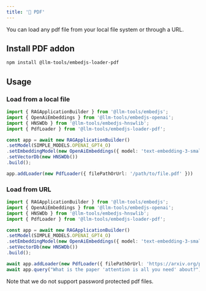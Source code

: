 ```yaml
---
title: '📰 PDF'
---
```


You can load any pdf file from your local file system or through a URL.

## Install PDF addon

```bash
npm install @llm-tools/embedjs-loader-pdf
```

## Usage

### Load from a local file

```ts
import { RAGApplicationBuilder } from '@llm-tools/embedjs';
import { OpenAiEmbeddings } from '@llm-tools/embedjs-openai';
import { HNSWDb } from '@llm-tools/embedjs-hnswlib';
import { PdfLoader } from '@llm-tools/embedjs-loader-pdf';

const app = await new RAGApplicationBuilder()
.setModel(SIMPLE_MODELS.OPENAI_GPT4_O)
.setEmbeddingModel(new OpenAiEmbeddings({ model: 'text-embedding-3-small' }))
.setVectorDb(new HNSWDb())
.build();

app.addLoader(new PdfLoader({ filePathOrUrl: '/path/to/file.pdf' }))
```

### Load from URL

```ts
import { RAGApplicationBuilder } from '@llm-tools/embedjs';
import { OpenAiEmbeddings } from '@llm-tools/embedjs-openai';
import { HNSWDb } from '@llm-tools/embedjs-hnswlib';
import { PdfLoader } from '@llm-tools/embedjs-loader-pdf';

const app = await new RAGApplicationBuilder()
.setModel(SIMPLE_MODELS.OPENAI_GPT4_O)
.setEmbeddingModel(new OpenAiEmbeddings({ model: 'text-embedding-3-small' }))
.setVectorDb(new HNSWDb())
.build();

await app.addLoader(new PdfLoader({ filePathOrUrl: 'https://arxiv.org/pdf/1706.03762.pdf' }))
await app.query("What is the paper 'attention is all you need' about?");
```

<Note>
Note that we do not support password protected pdf files.
</Note>
